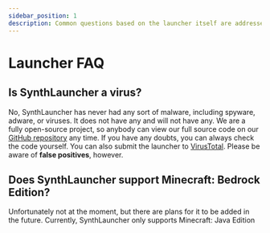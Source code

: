 ```yaml
---
sidebar_position: 1
description: Common questions based on the launcher itself are addressed here.
---
```

# Launcher FAQ
## Is SynthLauncher a virus?
No, SynthLauncher has never had any sort of malware, including spyware, adware, or viruses. It does not have any and will not have any. We are a fully open-source project, so anybody can view our 
full source code on our [GitHub repository](https://github.cnom/SynthLauncher/SynthLauncher) any time. If you have any doubts, you can always check the code yourself. You can also submit the launcher to [VirusTotal](https://www.virustotal.com/gui/home/upload).
Please be aware of **false positives**, however.

## Does SynthLauncher support Minecraft: Bedrock Edition?
Unfortunately not at the moment, but there are plans for it to be added in the future. Currently, 
SynthLauncher only supports Minecraft: Java Edition